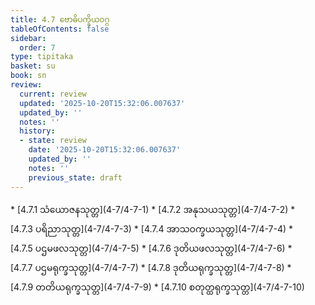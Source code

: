 ```yaml
---
title: 4.7 ဗောဓိပက္ခိယဝဂ္ဂ
tableOfContents: false
sidebar:
  order: 7
type: tipitaka
basket: su
book: sn
review:
  current: review
  updated: '2025-10-20T15:32:06.007637'
  updated_by: ''
  notes: ''
  history:
  - state: review
    date: '2025-10-20T15:32:06.007637'
    updated_by: ''
    notes: ''
    previous_state: draft
---
```



<DynamicBreadcrumb />


<ReviewStatus review={frontmatter.review} showDetails={true} />

<HypothesisAnnotation frontmatter={frontmatter} />



<TableOfContents book="sn" section="4.7">
* [4.7.1 သံယောဇနသုတ္တ](4-7/4-7-1)
* [4.7.2 အနုသယသုတ္တ](4-7/4-7-2)
* [4.7.3 ပရိညာသုတ္တ](4-7/4-7-3)
* [4.7.4 အာသဝက္ခယသုတ္တ](4-7/4-7-4)
* [4.7.5 ပဌမဖလသုတ္တ](4-7/4-7-5)
* [4.7.6 ဒုတိယဖလသုတ္တ](4-7/4-7-6)
* [4.7.7 ပဌမရုက္ခသုတ္တ](4-7/4-7-7)
* [4.7.8 ဒုတိယရုက္ခသုတ္တ](4-7/4-7-8)
* [4.7.9 တတိယရုက္ခသုတ္တ](4-7/4-7-9)
* [4.7.10 စတုတ္ထရုက္ခသုတ္တ](4-7/4-7-10)
</TableOfContents>